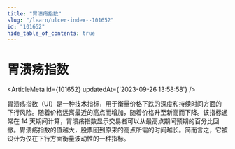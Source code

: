```yaml
---
title: "胃溃疡指数"
slug: "/learn/ulcer-index--101652"
id: "101652"
hide_table_of_contents: true
---
```



# 胃溃疡指数

<ArticleMeta id={101652} updatedAt={'2023-09-26 13:58:58'} />
<div className='border-solid border-b border-t-0 my-4 border-[var(--ifm-color-gray-300)]' />

胃溃疡指数（UI）是一种技术指标，用于衡量价格下跌的深度和持续时间方面的下行风险。随着价格远离最近的高点而增加，随着价格升至新高而下降。该指标通常在 14 天期间计算，胃溃疡指数显示交易者可以从最高点期间预期的百分比回撤。胃溃疡指数的值越大，股票回到原来的高点所需的时间越长。简而言之，它被设计为仅在下行方面衡量波动性的一种指标。
